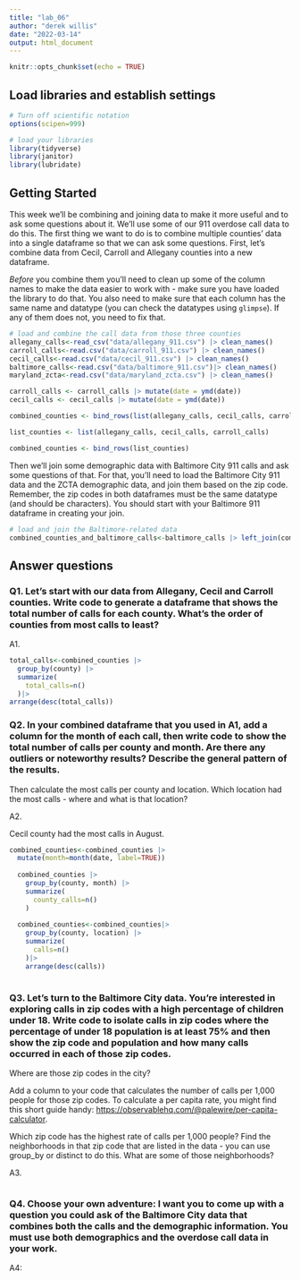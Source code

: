 ```yaml
---
title: "lab_06"
author: "derek willis"
date: "2022-03-14"
output: html_document
---
```


```r
knitr::opts_chunk$set(echo = TRUE)
```

## Load libraries and establish settings

```r
# Turn off scientific notation
options(scipen=999)

# load your libraries
library(tidyverse)
library(janitor)
library(lubridate)

```

## Getting Started

This week we'll be combining and joining data to make it more useful and to ask some questions about it. We'll use some of our 911 overdose call data to do this. The first thing we want to do is to combine multiple counties' data into a single dataframe so that we can ask some questions. First, let's combine data from Cecil, Carroll and Allegany counties into a new dataframe.

*Before* you combine them you'll need to clean up some of the column names to make the data easier to work with - make sure you have loaded the library to do that. You also need to make sure that each column has the same name and datatype (you can check the datatypes using `glimpse`). If any of them does not, you need to fix that.

```r
# load and combine the call data from those three counties
allegany_calls<-read_csv("data/allegany_911.csv") |> clean_names()
carroll_calls<-read.csv("data/carroll_911.csv") |> clean_names()
cecil_calls<-read.csv("data/cecil_911.csv") |> clean_names()
baltimore_calls<-read.csv("data/baltimore_911.csv")|> clean_names()
maryland_zcta<-read.csv("data/maryland_zcta.csv") |> clean_names()

carroll_calls <- carroll_calls |> mutate(date = ymd(date))
cecil_calls <- cecil_calls |> mutate(date = ymd(date))

combined_counties <- bind_rows(list(allegany_calls, cecil_calls, carroll_calls))
```

```r
list_counties <- list(allegany_calls, cecil_calls, carroll_calls)

combined_counties <- bind_rows(list_counties)
```

Then we'll join some demographic data with Baltimore City 911 calls and ask some questions of that. For that, you'll need to load the Baltimore City 911 data and the ZCTA demographic data, and join them based on the zip code. Remember, the zip codes in both dataframes must be the same datatype (and should be characters). You should start with your Baltimore 911 dataframe in creating your join.

```r
# load and join the Baltimore-related data
combined_counties_and_baltimore_calls<-baltimore_calls |> left_join(combined_counties, join_by("location"))
```

## Answer questions

### Q1. Let's start with our data from Allegany, Cecil and Carroll counties. Write code to generate a dataframe that shows the total number of calls for each county. What's the order of counties from most calls to least?

A1.

```r
total_calls<-combined_counties |>
  group_by(county) |>
  summarize(
    total_calls=n()
  )|>
arrange(desc(total_calls))
```

### Q2. In your combined dataframe that you used in A1, add a column for the month of each call, then write code to show the total number of calls per county and month. Are there any outliers or noteworthy results? Describe the general pattern of the results.

Then calculate the most calls per county and location. Which location had the most calls - where and what is that location?

A2.

Cecil county had the most calls in August.

```r
combined_counties<-combined_counties |>
  mutate(month=month(date, label=TRUE))
  
  combined_counties |>
    group_by(county, month) |>
    summarize(
      county_calls=n()
    ) 
  
  combined_counties<-combined_counties|>
    group_by(county, location) |>
    summarize(
      calls=n()
    )|>
    arrange(desc(calls))
  
```

### Q3. Let's turn to the Baltimore City data. You're interested in exploring calls in zip codes with a high percentage of children under 18. Write code to isolate calls in zip codes where the percentage of under 18 population is at least 75% and then show the zip code and population and how many calls occurred in each of those zip codes.

Where are those zip codes in the city?

Add a column to your code that calculates the number of calls per 1,000 people for those zip codes. To calculate a per capita rate, you might find this short guide handy: [https://observablehq.com/\@palewire/per-capita-calculator](https://observablehq.com/@palewire/per-capita-calculator){.uri}.

Which zip code has the highest rate of calls per 1,000 people? Find the neighborhoods in that zip code that are listed in the data - you can use group_by or distinct to do this. What are some of those neighborhoods?

A3.

```r
```

### Q4. Choose your own adventure: I want you to come up with a question you could ask of the Baltimore City data that combines both the calls and the demographic information. You must use both demographics and the overdose call data in your work.

A4:

```r
```
